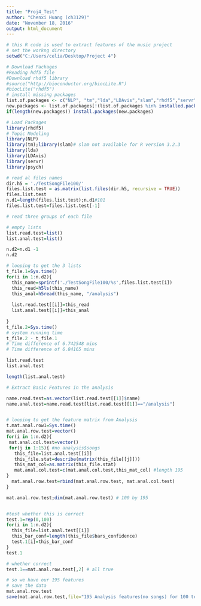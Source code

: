 ---
title: "Proj4_Test"
author: "Chenxi Huang (ch3129)"
date: "November 18, 2016"
output: html_document
---

```{r}
# this R code is used to extract features of the music project
# set the workng directory 
setwd("C:/Users/celia/Desktop/Project 4")
```

```{r}
# Download Packages
#Reading hdf5 file
#Download rhdf5 library
#source("http://bioconductor.org/biocLite.R")
#biocLite("rhdf5")
# install missing packages
list.of.packages <- c("NLP", "tm","lda","LDAvis","slam","rhdf5","servr","psych")
new.packages <- list.of.packages[!(list.of.packages %in% installed.packages()[,"Package"])]
if(length(new.packages)) install.packages(new.packages)

```

```{r}
# Load Packages
library(rhdf5)
# Topic Modeling
library(NLP)
library(tm);library(slam)# slam not available for R version 3.2.3
library(lda)
library(LDAvis)
library(servr)
library(psych)
```


```{r}
# read al files names
dir.h5 = './TestSongFile100/'
files.list.test = as.matrix(list.files(dir.h5, recursive = TRUE))
files.list.test
n.d1=length(files.list.test);n.d1#101
files.list.test=files.list.test[-1]
```


```{r}
# read three groups of each file

# empty lists 
list.read.test=list()
list.anal.test=list()

n.d2=n.d1 -1
n.d2

# looping to get the 3 lists
t_file.1=Sys.time()
for(i in 1:n.d2){
  this_name=sprintf('./TestSongFile100/%s',files.list.test[i])
  this_read=h5ls(this_name)
  this_anal=h5read(this_name, "/analysis")
  
  list.read.test[[i]]=this_read
  list.anal.test[[i]]=this_anal
  
}
t_file.2=Sys.time()
# system running time
t_file.2 - t_file.1 
# Time difference of 6.742548 mins
# Time difference of 6.84165 mins
```

```{r}
list.read.test
list.anal.test

length(list.anal.test)
```

```{r}
# Extract Basic Features in the analysis

name.read.test=as.vector(list.read.test[[1]]$name)
name.anal.test=name.read.test[list.read.test[[1]]=="/analysis"]


# looping to get the feature matrix from Analysis
t.mat.anal.row1=Sys.time()
mat.anal.row.test=vector()
for(i in 1:n.d2){
 mat.anal.col.test=vector()
 for(j in 1:15){ #no analysis$songs
   this_file=list.anal.test[[i]]
   this_file.stat=describe(matrix(this_file[[j]]))
   this_mat_col=as.matrix(this_file.stat)
   mat.anal.col.test=c(mat.anal.col.test,this_mat_col) #length 195
}
  mat.anal.row.test=rbind(mat.anal.row.test, mat.anal.col.test)
}

mat.anal.row.test;dim(mat.anal.row.test) # 100 by 195


#test whether this is correct
test.1=rep(0,100)
for(i in 1:n.d2){
  this_file=list.anal.test[[i]]
  this_bar_conf=length(this_file$bars_confidence)
  test.1[i]=this_bar_conf
}
test.1

# whether correct
test.1==mat.anal.row.test[,2] # all true

# so we have our 195 features
# save the data
mat.anal.row.test
save(mat.anal.row.test,file="195 Analysis features(no songs) for 100 test files.Rdata")
```


```{r}



```

